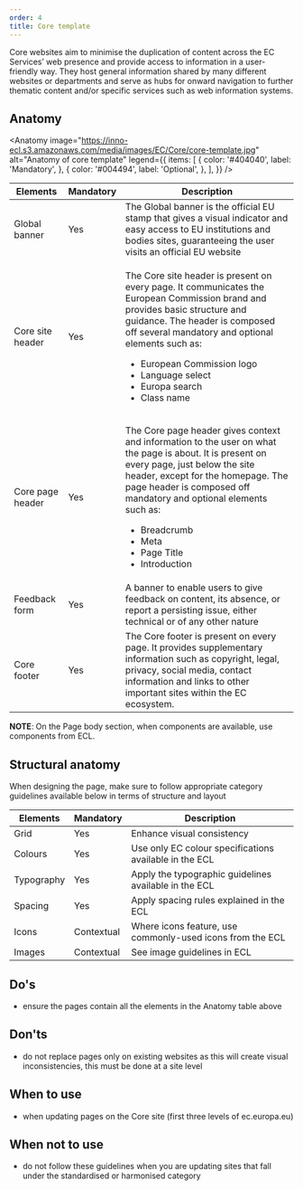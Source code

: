 ```yaml
---
order: 4
title: Core template
---
```



<Paragraph size="lead">
  Core websites aim to minimise the duplication of content across the EC
  Services’ web presence and provide access to information in a user-friendly
  way. They host general information shared by many different websites or
  departments and serve as hubs for onward navigation to further thematic
  content and/or specific services such as web information systems.
</Paragraph>

## Anatomy

<Anatomy
  image="https://inno-ecl.s3.amazonaws.com/media/images/EC/Core/core-template.jpg"
  alt="Anatomy of core template"
  legend={{
    items: [
      {
        color: '#404040',
        label: 'Mandatory',
      },
      {
        color: '#004494',
        label: 'Optional',
      },
    ],
  }}
/>

| Elements                                                                                                           | Mandatory | Description                                                                                                                                                                                                                                                                                                                                  |
| ------------------------------------------------------------------------------------------------------------------ | --------- | -------------------------------------------------------------------------------------------------------------------------------------------------------------------------------------------------------------------------------------------------------------------------------------------------------------------------------------------- |
| <Link to="https://webgate.ec.europa.eu/fpfis/wikis/display/webtools/Global+banner" standalone>Global banner</Link> | Yes       | The Global banner is the official EU stamp that gives a visual indicator and easy access to EU institutions and bodies sites, guaranteeing the user visits an official EU website                                                                                                                                                            |
| <Link to="/ec/core-template/site-header/" standalone>Core site header</Link>                                       | Yes       | <p>The Core site header is present on every page. It communicates the European Commission brand and provides basic structure and guidance. The header is composed off several mandatory and optional elements such as:</p><ul><li>European Commission logo</li><li>Language select</li><li>Europa search</li><li>Class name</li></ul>        |
| Core page header                                                                                                   | Yes       | <p>The Core page header gives context and information to the user on what the page is about. It is present on every page, just below the site header, except for the homepage. The page header is composed off mandatory and optional elements such as:</p><ul><li>Breadcrumb</li><li>Meta</li><li>Page Title</li><li>Introduction</li></ul> |
| Feedback form                                                                                                      | Yes       | A banner to enable users to give feedback on content, its absence, or report a persisting issue, either technical or of any other nature                                                                                                                                                                                                     |
| <Link to="/ec/core-template/footer/" standalone>Core footer</Link>                                                 | Yes       | The Core footer is present on every page. It provides supplementary information such as copyright, legal, privacy, social media, contact information and links to other important sites within the EC ecosystem.                                                                                                                             |

**NOTE**: On the Page body section, when components are available, use components from ECL.

## Structural anatomy

When designing the page, make sure to follow appropriate category guidelines available below in terms of structure and layout

| Elements                                                           | Mandatory  | Description                                               |
| ------------------------------------------------------------------ | ---------- | --------------------------------------------------------- |
| <Link to="/ec/utilities/grid/" standalone>Grid</Link>              | Yes        | Enhance visual consistency                                |
| <Link to="/ec/guidelines/colours/" standalone>Colours</Link>       | Yes        | Use only EC colour specifications available in the ECL    |
| <Link to="/ec/guidelines/typography/" standalone>Typography</Link> | Yes        | Apply the typographic guidelines available in the ECL     |
| <Link to="/ec/guidelines/spacing/" standalone>Spacing</Link>       | Yes        | Apply spacing rules explained in the ECL                  |
| <Link to="/ec/guidelines/iconography/" standalone>Icons</Link>     | Contextual | Where icons feature, use commonly-used icons from the ECL |
| <Link to="/ec/guidelines/images/" standalone>Images</Link>         | Contextual | See image guidelines in ECL                               |

## Do's

- ensure the pages contain all the elements in the Anatomy table above

## Don'ts

- do not replace pages only on existing websites as this will create visual inconsistencies, this must be done at a site level

## When to use

- when updating pages on the Core site (first three levels of ec.europa.eu)

## When not to use

- do not follow these guidelines when you are updating sites that fall under the <Link to="/ec/standardised-template/">standardised</Link> or <Link to="/ec/harmonised-templates/group1/">harmonised</Link> category
